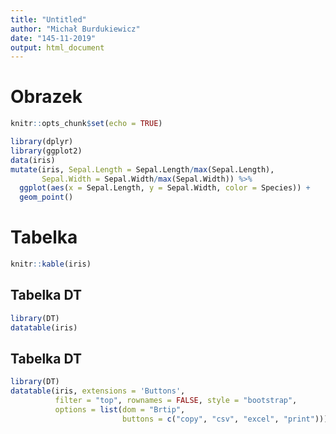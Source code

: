 ```yaml
---
title: "Untitled"
author: "Michał Burdukiewicz"
date: "145-11-2019"
output: html_document
---
```


# Obrazek

```r
knitr::opts_chunk$set(echo = TRUE)
```


```r
library(dplyr)
library(ggplot2)
data(iris)
mutate(iris, Sepal.Length = Sepal.Length/max(Sepal.Length),
       Sepal.Width = Sepal.Width/max(Sepal.Width)) %>% 
  ggplot(aes(x = Sepal.Length, y = Sepal.Width, color = Species)) +
  geom_point()

```

# Tabelka {.tabset}

```r
knitr::kable(iris)
```

## Tabelka DT

```r
library(DT)
datatable(iris)
```

## Tabelka DT

```r
library(DT)
datatable(iris, extensions = 'Buttons', 
          filter = "top", rownames = FALSE, style = "bootstrap",
          options = list(dom = "Brtip",
                         buttons = c("copy", "csv", "excel", "print")))
```
